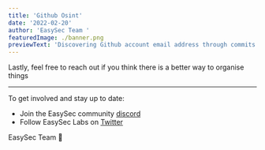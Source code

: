 ```yaml
---
title: 'Github Osint'
date: '2022-02-20'
author: 'EasySec Team '
featuredImage: ./banner.png
previewText: 'Discovering Github account email address through commits'
---
```



Lastly, feel free to reach out if you think there is a better way to organise things 


---

To get involved and stay up to date:

- Join the EasySec community [discord](https://discord.com/invite/FCfyBSbCU5)
- Follow EasySec Labs on [Twitter](https://twitter.com/EasySec)

EasySec Team 🦄
